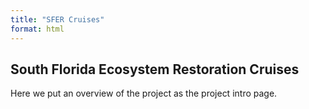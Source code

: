 ```yaml
---
title: "SFER Cruises"
format: html
---
```


## South Florida Ecosystem Restoration Cruises

Here we put an overview of the project as the project intro page.
